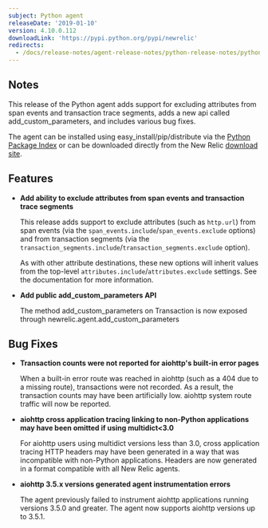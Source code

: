 ```yaml
---
subject: Python agent
releaseDate: '2019-01-10'
version: 4.10.0.112
downloadLink: 'https://pypi.python.org/pypi/newrelic'
redirects:
  - /docs/release-notes/agent-release-notes/python-release-notes/python-agent-4100111
---
```


## Notes

This release of the Python agent adds support for excluding attributes from span events and transaction trace segments, adds a new api called add_custom_parameters, and includes various bug fixes.

The agent can be installed using easy_install/pip/distribute via the [Python Package Index](https://pypi.python.org/pypi/newrelic) or can be downloaded directly from the New Relic [download site](http://download.newrelic.com/python_agent/release).

## Features

* **Add ability to exclude attributes from span events and transaction trace segments**

  This release adds support to exclude attributes (such as `http.url`) from span events (via the `span_events.include`/`span_events.exclude` options) and from transaction segments (via the `transaction_segments.include`/`transaction_segments.exclude` option).

  As with other attribute destinations, these new options will inherit values from the top-level `attributes.include`/`attributes.exclude` settings. See the documentation for more information.
* **Add public add_custom_parameters API**

  The method add_custom_parameters on Transaction is now exposed through newrelic.agent.add_custom_parameters

## Bug Fixes

* **Transaction counts were not reported for aiohttp's built-in error pages**

  When a built-in error route was reached in aiohttp (such as a 404 due to a missing route), transactions were not recorded. As a result, the transaction counts may have been artificially low. aiohttp system route traffic will now be reported.
* **aiohttp cross application tracing linking to non-Python applications may have been omitted if using multidict&lt;3.0**

  For aiohttp users using multidict versions less than 3.0, cross application tracing HTTP headers may have been generated in a way that was incompatible with non-Python applications. Headers are now generated in a format compatible with all New Relic agents.
* **aiohttp 3.5.x versions generated agent instrumentation errors**

  The agent previously failed to instrument aiohttp applications running versions 3.5.0 and greater. The agent now supports aiohttp versions up to 3.5.1.
